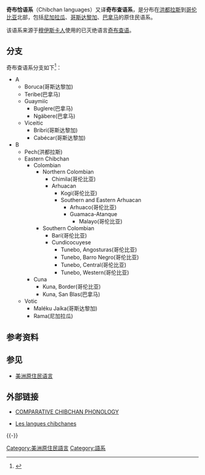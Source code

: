 
{{Infobox language family
  |name=奇布查语系
  |region=[[哥斯达黎加|哥斯达黎加]]、[[巴拿马|巴拿马]]、[[哥伦比亚|哥伦比亚]]
  |familycolor=American
  |iso5 = cba
  |fam1 = 
  |glotto=chib1249
  |glottorefname=Chibchan
  |map = Chibcha lang.png
  |mapcaption =
}}
'''奇布恰语系'''（Chibchan languages）又译'''奇布查语系'''，是分布在[[洪都拉斯|洪都拉斯]]到[[哥伦比亚|哥伦比亚]]北部，包括[[尼加拉瓜|尼加拉瓜]]、[[哥斯达黎加|哥斯达黎加]]、[[巴拿马|巴拿马]]的原住民语系。

该语系来源于[[穆伊斯卡人|穆伊斯卡人]]使用的已灭绝语言[[奇布查语|奇布查语]]。

==分支==
奇布查语系分支如下<ref>{{cite web |url=http://www.ethnologue.com/subgroups/chibchan-1 |title=存档副本 |accessdate=2016-02-08 |deadurl=yes |archiveurl=https://web.archive.org/web/20160119062405/http://www.ethnologue.com/subgroups/chibchan-1 |archivedate=2016-01-19 }}</ref>：
*A
**Boruca(哥斯达黎加)
**Teribe(巴拿马)
**Guaymiíc
***Buglere(巴拿马)
***Ngäbere(巴拿马)
**Viceitic
***Bribri(哥斯达黎加)
***Cabécar(哥斯达黎加)
*B
**Pech(洪都拉斯)
**Eastern Chibchan
***Colombian
****Northern Colombian
*****Chimila(哥伦比亚)
*****Arhuacan
******Kogi(哥伦比亚)
******Southern and Eastern Arhuacan
*******Arhuaco(哥伦比亚)
*******Guamaca-Atanque
********Malayo(哥伦比亚)
****Southern Colombian
*****Barí(哥伦比亚)
*****Cundicocuyese
******Tunebo, Angosturas(哥伦比亚)
******Tunebo, Barro Negro(哥伦比亚)
******Tunebo, Central(哥伦比亚)
******Tunebo, Western(哥伦比亚)
***Cuna
****Kuna, Border(哥伦比亚)
****Kuna, San Blas(巴拿马)
**Votic
***Maléku Jaíka(哥斯达黎加)
***Rama(尼加拉瓜)

==参考资料==
{{reflist}}

==参见==
* [[美洲原住民语言|美洲原住民语言]]

==外部链接==
* {{en}} [http://repository.upenn.edu/dissertations/AAI8207943/ COMPARATIVE CHIBCHAN PHONOLOGY]{{Wayback|url=http://repository.upenn.edu/dissertations/AAI8207943/ |date=20160303190231 }}
* {{en}} [https://web.archive.org/web/20160119062405/http://www.ethnologue.com/subgroups/chibchan-1 Les langues chibchanes]

{{-}}
{{Language family}}

[[Category:美洲原住民語言|Category:美洲原住民語言]]
[[Category:語系|Category:語系]]